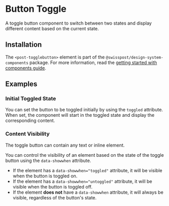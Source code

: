 
<Meta of={toggleButtonStories} />

# Button Toggle

<PackageTag meta={meta}/>

<p className="lead">A toggle button component to switch between two states and display different content based on the current state.</p>

<Canvas sourceState="shown" of={toggleButtonStories.Default} />
<div className="hide-col-default">
  <Controls of={toggleButtonStories.Default} />
</div>

## Installation

The `<post-togglebutton>` element is part of the `@swisspost/design-system-components` package. For more information, read the [getting started with components guide](/?path=/docs/edfb619b-fda1-4570-bf25-20830303d483--docs).

## Examples

### Initial Toggled State

You can set the button to be toggled initially by using the `toggled` attribute. When set, the component will start in the toggled state and display the corresponding content.

<Canvas of={toggleButtonStories.InitiallyToggled} />

### Content Visibility

The toggle button can contain any text or inline element.

You can control the visibility of an element based on the state of the toggle button using the `data-showwhen` attribute.

- If the element has a `data-showwhen="toggled"` attribute, it will be visible when the button is toggled on.
- If the element has a `data-showwhen="untoggled"` attribute, it will be visible when the button is toggled off.
- If the element **does not** have a `data-showwhen` attribute, it will always be visible, regardless of the button's state.

<Canvas of={toggleButtonStories.ContentVisibility} />
